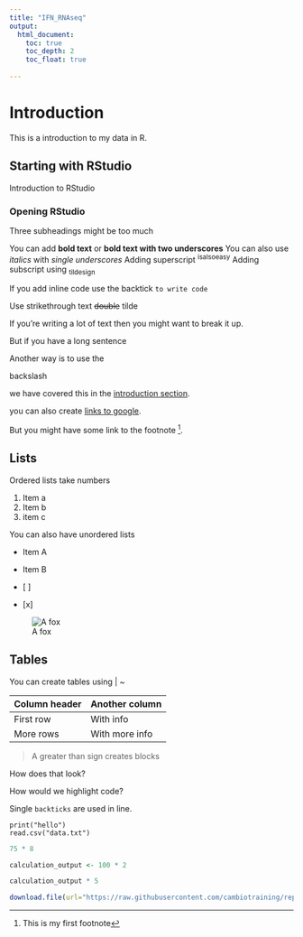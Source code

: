 ```yaml
---
title: "IFN_RNAseq"
output: 
  html_document:
    toc: true
    toc_depth: 2
    toc_float: true
    
---
```


# Introduction {#introduction}
This is a introduction to my data in R.

## Starting with RStudio
Introduction to RStudio

### Opening RStudio
Three subheadings might be too much

You can add **bold text** or __bold text with two underscores__
You can also use *italics* with _single underscores_
Adding superscript ^isalsoeasy^
Adding subscript using ~tildesign~

If you add inline code use the backtick `to write code`

Use strikethrough text ~~double~~ tilde

If you're writing a lot of text 
then you might want to break it up.

But if you have a long sentence 

Another way is to use the \

backslash

we have covered this in the [introduction section](#introduction).

you can also create [links to google](https://www.google.com).

But you might have some link to the footnote [^1].

[^1]: This is my first footnote

## Lists

Ordered lists take numbers

1. Item a
2. Item b
3. item c

You can also have unordered lists

- Item A
- Item B

- [ ] 
- [x]

![A fox](https://www.wildlifeaid.org.uk/wp-content/uploads/2019/02/IMG_7738Small.jpg)

## Tables

You can create tables using | ~

| Column header | Another column | 
| ------------- |----------------|
| First row     | With info      |
| More rows     | With more info |

> A greater than sign creates blocks

How does that look?

How would we highlight code?

Single `backticks` are used in line.

```
print("hello")
read.csv("data.txt")
```

```r
75 * 8
```

```r
calculation_output <- 100 * 2

calculation_output * 5
```

```r
download.file(url="https://raw.githubusercontent.com/cambiotraining/reproducibility-training/master/data/gapminder_data.csv", destfile="data/gapminder_data.csv")
```

